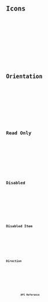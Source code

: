






<Preview client:load>
	<Fragment slot="preview">
		<Default client:visible />
	</Fragment>
	<Fragment slot="code">
		<Code code={DefaultRaw} lang="tsx" />
	</Fragment>
</Preview>

## Icons

<Preview client:load>
	<Fragment slot="preview">
		<Icons client:visible />
	</Fragment>
	<Fragment slot="code">
		<Code code={IconsRaw} lang="tsx" />
	</Fragment>
</Preview>

## Orientation

<Preview client:load>
	<Fragment slot="preview">
		<Orientation client:visible />
	</Fragment>
	<Fragment slot="code">
		<Code code={OrientationRaw} lang="tsx" />
	</Fragment>
</Preview>

## Read Only

<Preview client:load>
	<Fragment slot="preview">
		<ReadOnly client:visible />
	</Fragment>
	<Fragment slot="code">
		<Code code={ReadOnlyRaw} lang="tsx" />
	</Fragment>
</Preview>

## Disabled

<Preview client:load>
	<Fragment slot="preview">
		<Disabled client:visible />
	</Fragment>
	<Fragment slot="code">
		<Code code={DisabledRaw} lang="tsx" />
	</Fragment>
</Preview>

## Disabled Item

<Preview client:load>
	<Fragment slot="preview">
		<DisabledItem client:visible />
	</Fragment>
	<Fragment slot="code">
		<Code code={DisabledItemRaw} lang="tsx" />
	</Fragment>
</Preview>

## Direction

<Preview client:load>
	<Fragment slot="preview">
		<Dir client:visible />
	</Fragment>
	<Fragment slot="code">
		<Code code={DirRaw} lang="tsx" />
	</Fragment>
</Preview>

## API Reference

<ApiTable />
